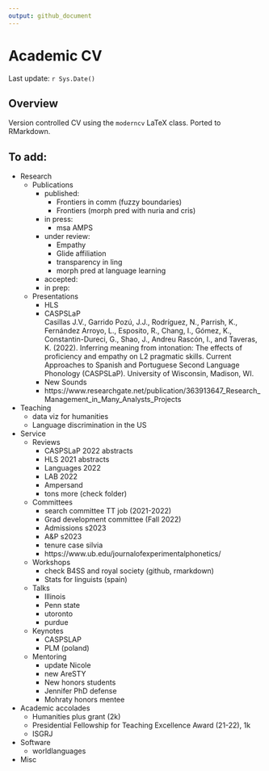 ```yaml
---
output: github_document
---
```


# Academic CV

Last update: `r Sys.Date()`

## Overview

Version controlled CV using the `moderncv` LaTeX class. Ported to RMarkdown. 

## To add:

- Research
  - Publications
    - published: 
      - Frontiers in comm (fuzzy boundaries)
      - Frontiers (morph pred with nuria and cris)
    - in press: 
      - msa AMPS
    - under review: 
      - Empathy
      - Glide affiliation
      - transparency in ling
      - morph pred at language learning
    - accepted: 
    - in prep: 
  - Presentations
    - HLS
    - CASPSLaP  
    Casillas J.V., Garrido Pozú, J.J., Rodríguez, N., Parrish, K., Fernández Arroyo, L., Esposito, R., Chang, I., Gómez, K., Constantin-Dureci, G., Shao, J., Andreu Rascón, I., and Taveras, K. (2022). Inferring meaning from intonation: The effects of proficiency and empathy on L2 pragmatic skills. Current Approaches to Spanish and Portuguese Second Language Phonology (CASPSLaP). University of Wisconsin, Madison, WI.
    - New Sounds
    - https://www.researchgate.net/publication/363913647_Research_Management_in_Many_Analysts_Projects
- Teaching
  - data viz for humanities
  - Language discrimination in the US
- Service
  - Reviews
    - CASPSLaP 2022 abstracts
    - HLS 2021 abstracts
    - Languages 2022
    - LAB 2022
    - Ampersand
    - tons more (check folder)
  - Committees
    - search committee TT job (2021-2022)
    - Grad development committee (Fall 2022)
    - Admissions s2023
    - A&P s2023
    - tenure case silvia
    - https://www.ub.edu/journalofexperimentalphonetics/
  - Workshops
    - check B4SS and royal society (github, rmarkdown)
    - Stats for linguists (spain)
  - Talks
    - Illinois
    - Penn state
    - utoronto
    - purdue
  - Keynotes
    - CASPSLAP
    - PLM (poland)
  - Mentoring
    - update Nicole
    - new AreSTY
    - New honors students
    - Jennifer PhD defense
    - Mohraty honors mentee
- Academic accolades
  - Humanities plus grant (2k)
  - Presidential Fellowship for Teaching Excellence Award (21-22), 1k
  - ISGRJ
- Software
  - worldlanguages
- Misc
